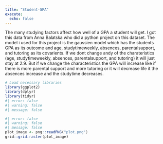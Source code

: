 ```yaml
---
title: "Student-GPA"
execute: 
  echo: false
---
```


The many studying factors affect how well of a GPA a student will get. I got this data from Anna Balatska who did a python project on this dataset. The model i used for this project is the gaussien model which has the students GPA as its outcome and age, studytimeweekly, absences, parentalsupport, and tutoring as its covarients. If we dont change andy of the charateristics (age, studytimeweekly, absences, parentalsupport, and tutoring) it will just stay at 2.9. But if we change the characteristics the GPA will increase like if there is more parental support and more tutoring or it will decrease life it the absences increase and the studytime decreases.

```r
# Load necessary libraries
library(ggplot2)
library(dplyr)
library(tidyr)
#| error: false
#| warning: false
#| message: false
```

```r
#| error: false
#| warning: false
#| message: false
plot_image <- png::readPNG("plot.png")
grid::grid.raster(plot_image)
```

